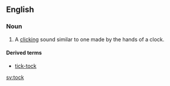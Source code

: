 ==English==

===Noun===
{{en-noun}}

# {{context|used in conjunction with [[tick]]}} A [[click]]ing sound similar to one made by the hands of a clock.

====Derived terms====
*[[tick-tock]]

[[sv:tock]]